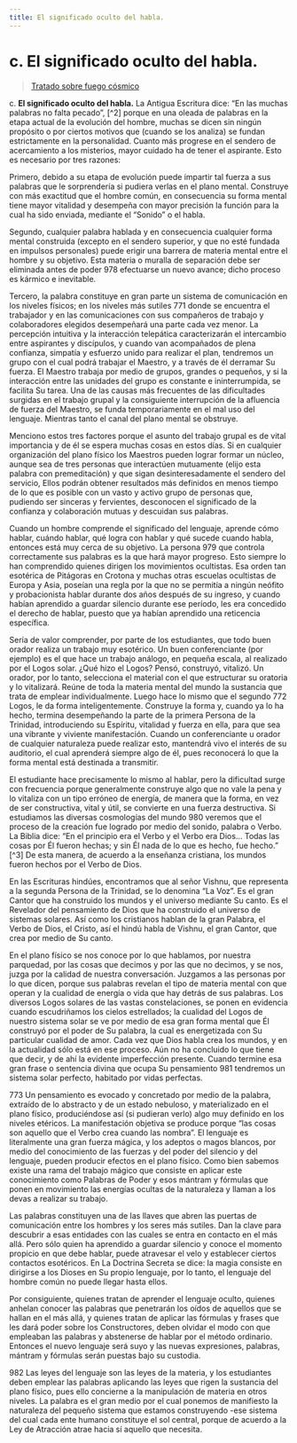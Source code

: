 ```yaml
---
title: El significado oculto del habla.
---
```


# c. El significado oculto del habla.

> [Tratado sobre fuego cósmico](/tratado-sobre-fuego-cosmico/el-hombre-y-los-espiritus-del-fuego#c-el-significado-oculto-del-habla)

c. **El significado oculto del habla.** La Antigua Escritura dice: “En las muchas palabras no falta pecado”, [^2] porque en una oleada de palabras en la etapa actual de la evolución del hombre, muchas se dicen sin ningún propósito o por ciertos motivos que (cuando se los analiza) se fundan estrictamente en la personalidad. Cuanto más progrese en el sendero de acercamiento a los misterios, mayor cuidado ha de tener el aspirante. Esto es necesario por tres razones:

Primero, debido a su etapa de evolución puede impartir tal fuerza a sus palabras que le sorprendería si pudiera verlas en el plano mental. Construye con más exactitud que el hombre común, en consecuencia su forma mental tiene mayor vitalidad y desempeña con mayor precisión la función para la cual ha sido enviada, mediante el “Sonido” o el habla.

Segundo, cualquier palabra hablada y en consecuencia cualquier forma mental construida (excepto en el sendero superior, y que no esté fundada en impulsos personales) puede erigir una barrera de materia mental entre el hombre y su objetivo. Esta materia o muralla de separación debe ser eliminada antes de poder <Pin lang="en">978</Pin> efectuarse un nuevo avance; dicho proceso es kármico e inevitable.

Tercero, la palabra constituye en gran parte un sistema de comunicación en los niveles físicos; en los niveles más sutiles <Pin lang="es">771</Pin> donde se encuentra el trabajador y en las comunicaciones con sus compañeros de trabajo y colaboradores elegidos desempeñará una parte cada vez menor. La percepción intuitiva y la interacción telepática caracterizarán el intercambio entre aspirantes y discípulos, y cuando van acompañados de plena confianza, simpatía y esfuerzo unido para realizar el plan, tendremos un grupo con el cual podrá trabajar el Maestro, y a través de él derramar Su fuerza. El Maestro trabaja por medio de grupos, grandes o pequeños, y si la interacción entre las unidades del grupo es constante e ininterrumpida, se facilita Su tarea. Una de las causas más frecuentes de las dificultades surgidas en el trabajo grupal y la consiguiente interrupción de la afluencia de fuerza del Maestro, se funda temporariamente en el mal uso del lenguaje. Mientras tanto el canal del plano mental se obstruye.

Menciono estos tres factores porque el asunto del trabajo grupal es de vital importancia y de él se espera muchas cosas en estos días. Si en cualquier organización del plano físico los Maestros pueden lograr formar un núcleo, aunque sea de tres personas que interactúen mutuamente (elijo esta palabra con premeditación) y que sigan desinteresadamente el sendero del servicio, Ellos podrán obtener resultados más definidos en menos tiempo de lo que es posible con un vasto y activo grupo de personas que, pudiendo ser sinceras y fervientes, desconocen el significado de la confianza y colaboración mutuas y descuidan sus palabras.

Cuando un hombre comprende el significado del lenguaje, aprende cómo hablar, cuándo hablar, qué logra con hablar y qué sucede cuando habla, entonces está muy cerca de su objetivo. La persona <Pin lang="en">979</Pin> que controla correctamente sus palabras es la que hará mayor progreso. Esto siempre lo han comprendido quienes dirigen los movimientos ocultistas. Esa orden tan esotérica de Pitágoras en Crotona y muchas otras escuelas ocultistas de Europa y Asia, poseían una regla por la que no se permitía a ningún neófito y probacionista hablar durante dos años después de su ingreso, y cuando habían aprendido a guardar silencio durante ese período, les era concedido el derecho de hablar, puesto que ya habían aprendido una reticencia específica.

Sería de valor comprender, por parte de los estudiantes, que todo buen orador realiza un trabajo muy esotérico. Un buen conferenciante (por ejemplo) es el que hace un trabajo análogo, en pequeña escala, al realizado por el Logos solar. ¿Qué hizo el Logos? Pensó, construyó, vitalizó. Un orador, por lo tanto, selecciona el material con el que  estructurar su oratoria y lo vitalizará. Reúne de toda la materia mental del mundo la sustancia que trata de emplear individualmente. Luego hace lo mismo que el segundo <Pin lang="es">772</Pin> Logos, le da forma inteligentemente. Construye la forma y, cuando ya lo ha hecho, termina desempeñando la parte de la primera Persona de la Trinidad, introduciendo su Espíritu, vitalidad y fuerza en ella, para que sea una vibrante y viviente manifestación. Cuando un conferenciante u orador de cualquier naturaleza puede realizar esto, mantendrá vivo el interés de su auditorio, el cual aprenderá siempre algo de él, pues reconocerá lo que la forma mental está destinada a transmitir.

El estudiante hace precisamente lo mismo al hablar, pero la dificultad surge con frecuencia porque generalmente construye algo que no vale la pena y lo vitaliza con un tipo erróneo de energía, de manera que la forma, en vez de ser constructiva, vital y útil, se convierte en una fuerza destructiva. Si estudiamos las diversas cosmologías del mundo <Pin lang="en">980</Pin> veremos que el proceso de la creación fue logrado por medio del sonido, palabra o Verbo. La Biblia dice: “En el principio era el Verbo y el Verbo era Dios... Todas las cosas por Él fueron hechas; y sin Él nada de lo que es hecho, fue hecho.” [^3] De esta manera, de acuerdo a la enseñanza cristiana, los mundos fueron hechos por el Verbo de Dios.

En las Escrituras hindúes, encontramos que al señor Vishnu, que representa a la segunda Persona de la Trinidad, se lo denomina “La Voz”. Es el gran Cantor que ha construido los mundos y el universo mediante Su canto. Es el Revelador del pensamiento de Dios que ha construido el universo de sistemas solares. Así como los cristianos hablan de la gran Palabra, el Verbo de Dios, el Cristo, así el hindú habla de Vishnu, el gran Cantor, que crea por medio de Su canto.

En el plano físico se nos conoce por lo que hablamos, por nuestra parquedad, por las cosas que decimos y por las que no decimos, y se nos, juzga por la calidad de nuestra conversación. Juzgamos a las personas por lo que dicen, porque sus palabras revelan el tipo de materia mental con que operan y la cualidad de energía o vida que hay detrás de sus palabras. Los diversos Logos solares de las vastas constelaciones, se ponen en evidencia cuando escudriñamos los cielos estrellados; la cualidad del Logos de nuestro sistema solar se ve por medio de esa gran forma mental que Él construyó por el poder de Su palabra, la cual es energetizada con Su particular cualidad de amor. Cada vez que Dios habla crea los mundos, y en la actualidad sólo está en ese proceso. Aún no ha concluido lo que tiene que decir, y de ahí la evidente imperfección presente. Cuando termine esa gran frase o sentencia divina que ocupa Su pensamiento <Pin lang="en">981</Pin> tendremos un sistema solar perfecto, habitado por vidas perfectas.

<p><Pin lang="es">773</Pin> Un pensamiento es evocado y concretado por medio de la palabra, extraído de lo abstracto y de un estado nebuloso, y materializado en el plano físico, produciéndose así (si pudieran verlo) algo muy definido en los niveles etéricos. La manifestación objetiva se produce porque “las cosas son aquello que el Verbo crea cuando las nombra”. El lenguaje es literalmente una gran fuerza mágica, y los adeptos o magos blancos, por medio del conocimiento de las fuerzas y del poder del silencio y del lenguaje, pueden producir efectos en el plano físico. Como bien sabemos existe una rama del trabajo mágico que consiste en aplicar este conocimiento como Palabras de Poder y esos mántram y fórmulas que ponen en movimiento las energías ocultas de la naturaleza y llaman a los devas a realizar su trabajo.</p>

Las palabras constituyen una de las llaves que abren las puertas de comunicación entre los hombres y los seres más sutiles. Dan la clave para descubrir a esas entidades con las cuales se entra en contacto en el más allá. Pero sólo quien ha aprendido a guardar silencio y conoce el momento propicio en que debe hablar, puede atravesar el velo y establecer ciertos contactos esotéricos. En La Doctrina Secreta se dice: la magia consiste en dirigirse a los Dioses en Su propio lenguaje, por lo tanto, el lenguaje del hombre común no puede llegar hasta ellos.

Por consiguiente, quienes tratan de aprender el lenguaje oculto, quienes anhelan conocer las palabras que penetrarán los oídos de aquellos que se hallan en el más allá, y quienes tratan de aplicar las fórmulas y frases que les dará poder sobre los Constructores, deben olvidar el modo con que empleaban las palabras y abstenerse de hablar por el método ordinario. Entonces el nuevo lenguaje será suyo y las nuevas expresiones, palabras, mántram y fórmulas serán puestas bajo su custodia.

<p><Pin lang="en">982</Pin> Las leyes del lenguaje son las leyes de la materia, y los estudiantes deben emplear las palabras aplicando las leyes que rigen la sustancia del plano físico, pues ello concierne a la manipulación de materia en otros niveles. La palabra es el gran medio por el cual ponemos de manifiesto la naturaleza del pequeño sistema que estamos construyendo -ese sistema del cual cada ente humano constituye el sol central, porque de acuerdo a la Ley de Atracción atrae hacia sí aquello que necesita.</p>
